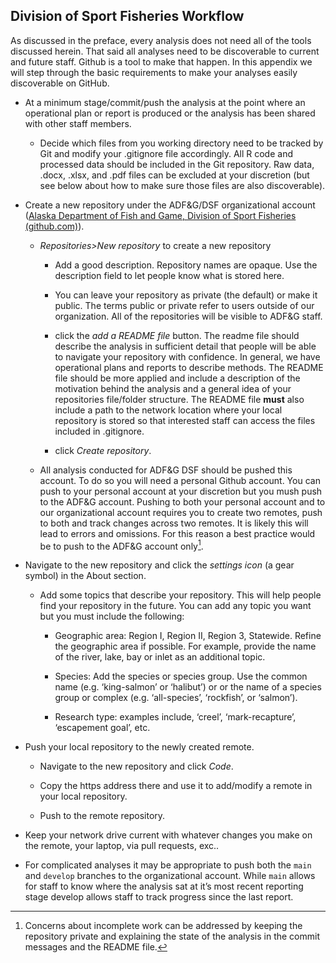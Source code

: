 ## Division of Sport Fisheries Workflow {#sec-workflow}

As discussed in the preface, every analysis does not need all of the tools discussed herein. That said all analyses need to be discoverable to current and future staff. Github is a tool to make that happen. In this appendix we will step through the basic requirements to make your analyses easily discoverable on GitHub.

-   At a minimum stage/commit/push the analysis at the point where an operational plan or report is produced or the analysis has been shared with other staff members.

    -   Decide which files from you working directory need to be tracked by Git and modify your .gitignore file accordingly. All R code and processed data should be included in the Git repository. Raw data, .docx, .xlsx, and .pdf files can be excluded at your discretion (but see below about how to make sure those files are also discoverable).

-   Create a new repository under the ADF&G/DSF organizational account ([Alaska Department of Fish and Game, Division of Sport Fisheries (github.com)](https://github.com/ADFG-DSF)).

    -   *Repositories\>New repository* to create a new repository

        -   Add a good description. Repository names are opaque. Use the description field to let people know what is stored here.

        -   You can leave your repository as private (the default) or make it public. The terms public or private refer to users outside of our organization. All of the repositories will be visible to ADF&G staff.

        -   click the *add a README file* button. The readme file should describe the analysis in sufficient detail that people will be able to navigate your repository with confidence. In general, we have operational plans and reports to describe methods. The README file should be more applied and include a description of the motivation behind the analysis and a general idea of your repositories file/folder structure. The README file **must** also include a path to the network location where your local repository is stored so that interested staff can access the files included in .gitignore.

        -   click *Create repository*.

    -   All analysis conducted for ADF&G DSF should be pushed this account. To do so you will need a personal Github account. You can push to your personal account at your discretion but you mush push to the ADF&G account. Pushing to both your personal account and to our organizational account requires you to create two remotes, push to both and track changes across two remotes. It is likely this will lead to errors and omissions. For this reason a best practice would be to push to the ADF&G account only[^workflow-1].

-   Navigate to the new repository and click the *settings icon* (a gear symbol) in the About section.

    -   Add some topics that describe your repository. This will help people find your repository in the future. You can add any topic you want but you must include the following:

        -   Geographic area: Region I, Region II, Region 3, Statewide. Refine the geographic area if possible. For example, provide the name of the river, lake, bay or inlet as an additional topic.

        -   Species: Add the species or species group. Use the common name (e.g. 'king-salmon' or 'halibut') or or the name of a species group or complex (e.g. 'all-species', 'rockfish', or 'salmon').

        -   Research type: examples include, 'creel', 'mark-recapture', 'escapement goal', etc.

-   Push your local repository to the newly created remote.

    -   Navigate to the new repository and click *Code*.

    -   Copy the https address there and use it to add/modify a remote in your local repository.

    -   Push to the remote repository.

-   Keep your network drive current with whatever changes you make on the remote, your laptop, via pull requests, exc..

-   For complicated analyses it may be appropriate to push both the `main` and `develop` branches to the organizational account. While `main` allows for staff to know where the analysis sat at it's most recent reporting stage develop allows staff to track progress since the last report.

[^workflow-1]: Concerns about incomplete work can be addressed by keeping the repository private and explaining the state of the analysis in the commit messages and the README file.
